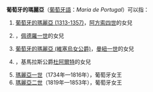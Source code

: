 '''葡萄牙的瑪麗亞'''（[[葡萄牙語|葡萄牙語]]：''Maria de Portugal''）可以指：
# [[葡萄牙的瑪麗亞_(1313-1357)|葡萄牙的瑪麗亞 (1313-1357)]]，[[阿方索四世_(葡萄牙)|阿方索四世]]的女兒
# {{le|葡萄牙的瑪麗亞 (1342-1375)|Maria of Portugal, Marchioness of Tortosa}}，[[佩德羅一世_(葡萄牙)|佩德羅一世]]的女兒
# [[葡萄牙的瑪麗亞_(維塞烏女公爵)|葡萄牙的瑪麗亞 (維塞烏女公爵)]]，[[曼努埃尔一世_(葡萄牙)|曼紐一世]]的女兒
# {{le|葡萄牙的瑪麗亞 (1538-1577)|Maria of Portugal, Hereditary Princess of Parma}}，基馬拉斯公爵[[基馬拉斯公爵杜阿爾特|杜阿爾特]]的女兒
# [[瑪麗亞一世_(葡萄牙)|瑪麗亞一世]]（1734年—1816年），葡萄牙女王
# [[瑪麗亞二世_(葡萄牙)|瑪麗亞二世]]（1819年—1853年），葡萄牙女王

{{Disambiguation|P|Cat=七字人名译名消歧义}}